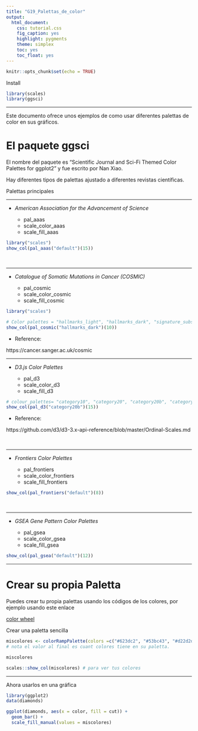 ```yaml
---
title: "G19_Palettas_de_color"
output:
  html_document:
    css: tutorial.css
    fig_caption: yes
    highlight: pygments
    theme: simplex
    toc: yes
    toc_float: yes
---
```


```r
knitr::opts_chunk$set(echo = TRUE)
```

Install

```r
library(scales)
library(ggsci)
```



***

Este documento ofrece unos ejemplos de como usar diferentes palettas de color en sus gráficos.


# El paquete **ggsci**


El nombre del paquete es "Scientific Journal and Sci-Fi Themed Color Palettes for ggplot2" y fue escrito por Nan Xiao.  

Hay diferentes tipos de palettas ajustado a diferentes revistas científicas.


Palettas principales

***

- *American Association for the Advancement of Science*
 
    - pal_aaas
    - scale_color_aaas
    - scale_fill_aaas

```r
library("scales")
show_col(pal_aaas("default")(15))
```


\ 

***

- *Catalogue of Somatic Mutations in Cancer (COSMIC)* 

    - pal_cosmic
    - scale_color_cosmic
    - scale_fill_cosmic
    
```r
library("scales")

# Color palettes = "hallmarks_light", "hallmarks_dark", "signature_substitutions"
show_col(pal_cosmic("hallmarks_dark")(10))
```
    
    
- Reference:

https://cancer.sanger.ac.uk/cosmic
\ 

***

- *D3.js Color Palettes*  

    - pal_d3
    - scale_color_d3
    - scale_fill_d3


```r
# colour_palettes= "category10", "category20", "category20b", "category20c"
show_col(pal_d3("category20b")(15))
```

- Reference:

https://github.com/d3/d3-3.x-api-reference/blob/master/Ordinal-Scales.md
 
        
\ 

***

- *Frontiers Color Palettes*  

    - pal_frontiers
    - scale_color_frontiers
    - scale_fill_frontiers       

```r
show_col(pal_frontiers("default")(8))

```

\ 

***

- *GSEA Gene Pattern Color Palettes*  

    - pal_gsea
    - scale_color_gsea
    - scale_fill_gsea 
    

```r
show_col(pal_gsea("default")(12))
```
 
  
  
***



# Crear su propia Paletta

Puedes crear tu propia palettas usando los códigos de los colores, por ejemplo usando este enlace

[color wheel](https://www.canva.com/colors/color-wheel/)




Crear una paletta sencilla

```r

miscolores <- colorRampPalette(colors =c("#623dc2", "#53bc43", "#d22d2d", "#30a3cf","white" ))(5) 
# nota el valor al final es cuant colores tiene en su paletta. 

miscolores 

scales::show_col(miscolores) # para ver tus colores
``` 

***

Ahora usarlos en una gráfica


```r
library(ggplot2)
data(diamonds)

ggplot(diamonds, aes(x = color, fill = cut)) +
  geom_bar() +
  scale_fill_manual(values = miscolores)
```

